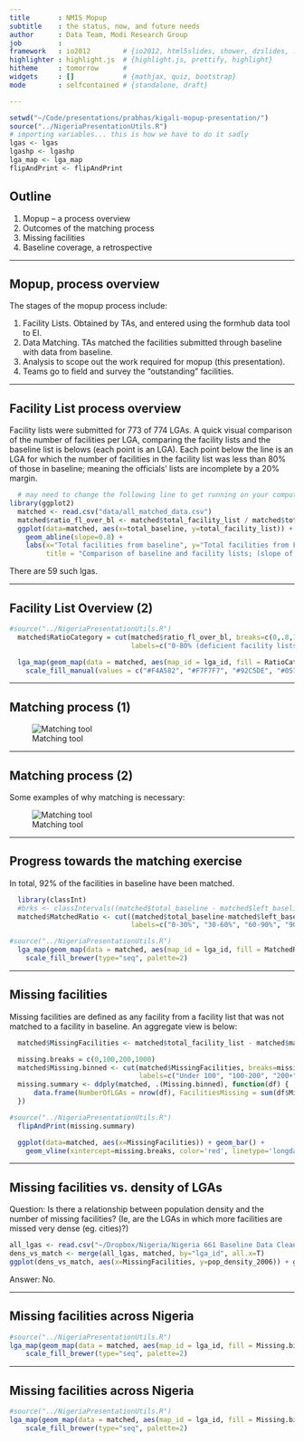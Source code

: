 ```yaml
---
title       : NMIS Mopup
subtitle    : the status, now, and future needs
author      : Data Team, Modi Research Group
job         : 
framework   : io2012        # {io2012, html5slides, shower, dzslides, ...}
highlighter : highlight.js  # {highlight.js, prettify, highlight}
hitheme     : tomorrow      # 
widgets     : []            # {mathjax, quiz, bootstrap}
mode        : selfcontained # {standalone, draft}

---
```


```r
setwd("~/Code/presentations/prabhas/kigali-mopup-presentation/")
source("../NigeriaPresentationUtils.R")
# importing variables... this is how we have to do it sadly
lgas <- lgas
lgashp <- lgashp
lga_map <- lga_map
flipAndPrint <- flipAndPrint
```
## Outline
1. Mopup -- a process overview
2. Outcomes of the matching process
3. Missing facilities
4. Baseline coverage, a retrospective

---

## Mopup, process overview
The stages of the mopup process include:

1. Facility Lists. Obtained by TAs, and entered using the formhub data tool to EI.
2. Data Matching. TAs matched the facilities submitted through baseline with data from baseline.
3. Analysis to scope out the work required for mopup (this presentation).
4. Teams go to field and survey the "outstanding" facilities.

---

## Facility List process overview

Facility lists were submitted for 773 of 774 LGAs. A quick visual comparison of the number of facilities per LGA, comparing the facility lists and the baseline list is belows (each point is an LGA).
Each point below the line is an LGA for which the number of facilities in the facility list was less than 80% of those in baseline; meaning the officials' lists are incomplete by a 20% margin.

```r
  # may need to change the following line to get running on your computer  
library(ggplot2)
  matched <- read.csv("data/all_matched_data.csv")
  matched$ratio_fl_over_bl <- matched$total_facility_list / matched$total_baseline
  ggplot(data=matched, aes(x=total_baseline, y=total_facility_list)) + geom_point() + 
    geom_abline(slope=0.8) +
    labs(x="Total facilities from baseline", y="Total facilities from Facility Lists",
         title = "Comparison of baseline and facility lists; (slope of line = 0.8)")
```
There are  59 such lgas.

---

## Facility List Overview (2) 
```r
#source("../NigeriaPresentationUtils.R")  
  matched$RatioCategory = cut(matched$ratio_fl_over_bl, breaks=c(0,.8,1.2,2.0,29), right=F,
                              labels=c("0-80% (deficient facility lists)", "80-120% (roughly equal)", "120-200% (up to double)", "200% + (more than double)"))

  lga_map(geom_map(data = matched, aes(map_id = lga_id, fill = RatioCategory), map=lgas)) +
    scale_fill_manual(values = c("#F4A582", "#F7F7F7", "#92C5DE", "#0571B0"), na.value="grey") # colorbrewer, turned 5-scale into 4-scale
```
---

## Matching process (1)

![Matching tool](images/matching_tool.png)

---

## Matching process (2)

Some examples of why matching is necessary:

![Matching tool](images/matches_underlined.png)

---

## Progress towards the matching exercise
In total, 92% of the facilities in baseline have been matched.

```r
  library(classInt)
  #brks <- classIntervals((matched$total_baseline - matched$left_baseline) / matched$total_baseline, n=5, style="fisher")$brks
  matched$MatchedRatio <- cut((matched$total_baseline-matched$left_baseline) / matched$total_baseline, breaks=c(0,.3,.6,.9,1), include.lowest=T, 
                              labels=c("0-30%", "30-60%", "60-90%", "90% +"))
```
```r
#source("../NigeriaPresentationUtils.R")
  lga_map(geom_map(data = matched, aes(map_id = lga_id, fill = MatchedRatio), map=lgas)) +
    scale_fill_brewer(type="seq", palette=2)
```

---

## Missing facilities
Missing facilities are defined as any facility from a facility list that was not matched to a facility in baseline. An aggregate view is below:

```r
  matched$MissingFacilities <- matched$total_facility_list - matched$matched

  missing.breaks = c(0,100,200,1000)
  matched$Missing.binned <- cut(matched$MissingFacilities, breaks=missing.breaks,
                                labels=c("Under 100", "100-200", "200+"))
  missing.summary <- ddply(matched, .(Missing.binned), function(df) {
      data.frame(NumberOfLGAs = nrow(df), FacilitiesMissing = sum(df$MissingFacilities))
  })

#source("../NigeriaPresentationUtils.R")
  flipAndPrint(missing.summary)
```
```r
  ggplot(data=matched, aes(x=MissingFacilities)) + geom_bar() + 
    geom_vline(xintercept=missing.breaks, color='red', linetype='longdash')
```

---

## Missing facilities vs. density of LGAs
Question: Is there a relationship between population density and the number of missing facilities? (Ie, are the LGAs in which more facilities are missed very dense (eg. cities)?)

```r
all_lgas <- read.csv("~/Dropbox/Nigeria/Nigeria 661 Baseline Data Cleaning/lgas.csv")
dens_vs_match <- merge(all_lgas, matched, by="lga_id", all.x=T)
ggplot(dens_vs_match, aes(x=MissingFacilities, y=pop_density_2006)) + geom_point() + scale_y_log10() + labs(y="Log(Population Density in 2006)")
```
Answer: No.

---

## Missing facilities across  Nigeria

```r
#source("../NigeriaPresentationUtils.R")
lga_map(geom_map(data = matched, aes(map_id = lga_id, fill = Missing.binned), map=lgas)) +
    scale_fill_brewer(type="seq", palette=2)
```

---

## Missing facilities across  Nigeria

```r
#source("../NigeriaPresentationUtils.R")
lga_map(geom_map(data = matched, aes(map_id = lga_id, fill = Missing.binned), map=lgas)) +
    scale_fill_brewer(type="seq", palette=2)
```
